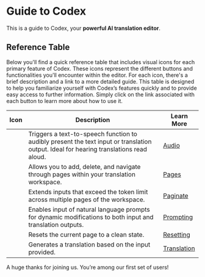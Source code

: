 
# Guide to Codex
 
This is a guide to Codex, your **powerful AI translation editor**.

## Reference Table

Below you'll find a quick reference table that includes visual icons for each primary feature of Codex. These icons represent the different buttons and functionalities you'll encounter within the editor. For each icon, there's a brief description and a link to a more detailed guide. This table is designed to help you familiarize yourself with Codex’s features quickly and to provide easy access to further information. Simply click on the link associated with each button to learn more about how to use it.


| Icon                           | Description                    | Learn More                  |
|--------------------------------|--------------------------------|-----------------------------|
| <AudioButtonSVG /> | Triggers a text-to-speech function to audibly present the text input or translation output. Ideal for hearing translations read aloud. | [Audio](https://guide.codex.ai/tools/audio) |
| <BookButtonSVG /> | Allows you to add, delete, and navigate through pages within your translation workspace. | [Pages](https://guide.codex.ai/tools/pages) |
| <LayerButtonSVG /> | Extends inputs that exceed the token limit across multiple pages of the workspace. | [Paginate](https://guide.codex.ai/tools/pages#paginate) |
| <PromptButtonSVG /> | Enables input of natural language prompts for dynamic modifications to both input and translation outputs. | [Prompting](https://guide.codex.ai/tools/prompting) |
| <ResetButtonSVG /> | Resets the current page to a clean state. | [Resetting](https://guide.codex.ai/getting-started#resetting) |
| <GenerateButtonSVG /> | Generates a translation based on the input provided. | [Translation](https://guide.codex.ai/getting-started#translation) |


A huge thanks for joining us. You’re among our first set of users!